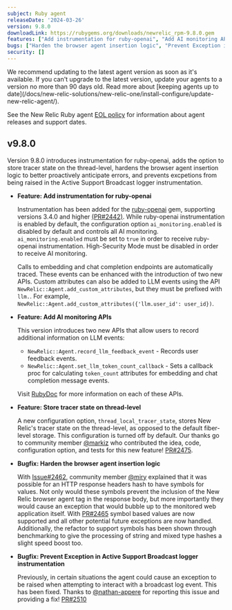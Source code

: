 ```yaml
---
subject: Ruby agent
releaseDate: '2024-03-26'
version: 9.8.0
downloadLink: https://rubygems.org/downloads/newrelic_rpm-9.8.0.gem
features: ["Add instrumentation for ruby-openai", "Add AI monitoring APIs", "Store tracer state on thread-level"]
bugs: ["Harden the browser agent insertion logic", "Prevent Exception in Active Support Broadcast logger instrumentation"]
security: []
---
```


<Callout variant="important">
  We recommend updating to the latest agent version as soon as it's available. If you can't upgrade to the latest version, update your agents to a version no more than 90 days old. Read more about [keeping agents up to date](/docs/new-relic-solutions/new-relic-one/install-configure/update-new-relic-agent/).

  See the New Relic Ruby agent [EOL policy](https://docs.newrelic.com/docs/apm/agents/ruby-agent/getting-started/ruby-agent-eol-policy/) for information about agent releases and support dates.
</Callout>

## v9.8.0

Version 9.8.0 introduces instrumentation for ruby-openai, adds the option to store tracer state on the thread-level, hardens the browser agent insertion logic to better proactively anticipate errors, and prevents excpetions from being raised in the Active Support Broadcast logger instrumentation.

* **Feature: Add instrumentation for ruby-openai**

  Instrumentation has been added for the [ruby-openai](https://github.com/alexrudall/ruby-openai) gem, supporting versions 3.4.0 and higher [(PR#2442)](https://github.com/newrelic/newrelic-ruby-agent/pull/2442). While ruby-openai instrumentation is enabled by default, the configuration option `ai_monitoring.enabled` is disabled by default and controls all AI monitoring. `ai_monitoring.enabled` must be set to `true` in order to receive ruby-openai instrumentation. High-Security Mode must be disabled in order to receive AI monitoring.

  Calls to embedding and chat completion endpoints are automatically traced. These events can be enhanced with the introduction of two new APIs. Custom attributes can also be added to LLM events using the API `NewRelic::Agent.add_custom_attributes`, but they must be prefixed with `llm.`. For example, `NewRelic::Agent.add_custom_attributes({'llm.user_id': user_id})`.

* **Feature: Add AI monitoring APIs**

  This version introduces two new APIs that allow users to record additional information on LLM events:

  * `NewRelic::Agent.record_llm_feedback_event` - Records user feedback events.
  * `NewRelic::Agent.set_llm_token_count_callback` - Sets a callback proc for calculating `token_count` attributes for embedding and chat completion message events.

  Visit [RubyDoc](https://www.rubydoc.info/gems/newrelic_rpm/) for more information on each of these APIs.

* **Feature: Store tracer state on thread-level**

  A new configuration option, `thread_local_tracer_state`, stores New Relic's tracer state on the thread-level, as opposed to the default fiber-level storage. This configuration is turned off by default. Our thanks go to community member [@markiz](https://github.com/markiz) who contributed the idea, code, configuration option, and tests for this new feature! [PR#2475](https://github.com/newrelic/newrelic-ruby-agent/pull/2475).

* **Bugfix: Harden the browser agent insertion logic**

  With [Issue#2462](https://github.com/newrelic/newrelic-ruby-agent/issues/2462), community member [@miry](https://github.com/miry) explained that it was possible for an HTTP response headers hash to have symbols for values. Not only would these symbols prevent the inclusion of the New Relic browser agent tag in the response body, but more importantly they would cause an exception that would bubble up to the monitored web application itself. With [PR#2465](https://github.com/newrelic/newrelic-ruby-agent/pull/2465) symbol based values are now supported and all other potential future exceptions are now handled. Additionally, the refactor to support symbols has been shown through benchmarking to give the processing of string and mixed type hashes a slight speed boost too.

* **Bugfix: Prevent Exception in Active Support Broadcast logger instrumentation**

  Previously, in certain situations the agent could cause an exception to be raised when attempting to interact with a broadcast log event. This has been fixed. Thanks to [@nathan-appere](https://github.com/nathan-appere) for reporting this issue and providing a fix! [PR#2510](https://github.com/newrelic/newrelic-ruby-agent/pull/2510)
